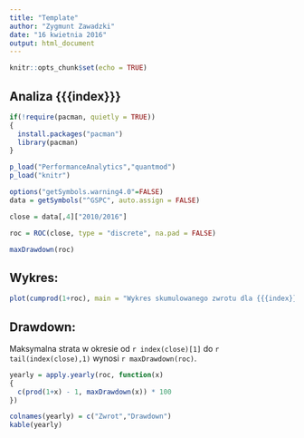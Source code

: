 ```yaml
---
title: "Template"
author: "Zygmunt Zawadzki"
date: "16 kwietnia 2016"
output: html_document
---
```


```r
knitr::opts_chunk$set(echo = TRUE)
```

## Analiza {{{index}}}

```r
if(!require(pacman, quietly = TRUE))
{
  install.packages("pacman")
  library(pacman)
}

p_load("PerformanceAnalytics","quantmod")
p_load("knitr")
```

```r
options("getSymbols.warning4.0"=FALSE)
data = getSymbols("^GSPC", auto.assign = FALSE)

close = data[,4]["2010/2016"]

roc = ROC(close, type = "discrete", na.pad = FALSE)

maxDrawdown(roc)
```

## Wykres:

```r
plot(cumprod(1+roc), main = "Wykres skumulowanego zwrotu dla {{{index}}}")
```

## Drawdown:

Maksymalna strata w okresie od `r index(close)[1]` do `r tail(index(close),1)` wynosi `r maxDrawdown(roc)`.

```r
yearly = apply.yearly(roc, function(x) 
{
  c(prod(1+x) - 1, maxDrawdown(x)) * 100
})

colnames(yearly) = c("Zwrot","Drawdown")
kable(yearly)
```
